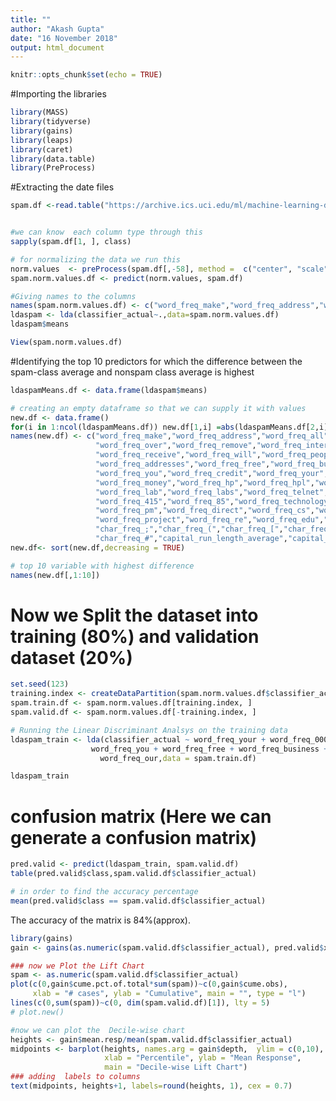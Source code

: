 ```yaml
---
title: ""
author: "Akash Gupta"
date: "16 November 2018"
output: html_document
---
```


```r
knitr::opts_chunk$set(echo = TRUE)
```
#Importing the libraries
```r
library(MASS)
library(tidyverse)
library(gains)
library(leaps)
library(caret)
library(data.table)
library(PreProcess)
```

#Extracting the date files
```r
spam.df <-read.table("https://archive.ics.uci.edu/ml/machine-learning-databases/spambase/spambase.data", header = FALSE, sep =",")


#we can know  each column type through this
sapply(spam.df[1, ], class)

# for normalizing the data we run this
norm.values  <- preProcess(spam.df[,-58], method =  c("center", "scale"))
spam.norm.values.df <- predict(norm.values, spam.df)

#Giving names to the columns
names(spam.norm.values.df) <- c("word_freq_make","word_freq_address","word_freq_all","word_freq_3d","word_freq_our","word_freq_over","word_freq_remove","word_freq_internet","word_freq_order","word_freq_mail","word_freq_receive","word_freq_will","word_freq_people","word_freq_report","word_freq_addresses","word_freq_free","word_freq_business","word_freq_email","word_freq_you","word_freq_credit","word_freq_your","word_freq_font","word_freq_000","word_freq_money","word_freq_hp","word_freq_hpl","word_freq_george","word_freq_650","word_freq_lab","word_freq_labs","word_freq_telnet","word_freq_857","word_freq_data","word_freq_415","word_freq_85","word_freq_technology","word_freq_1999","word_freq_parts","word_freq_pm","word_freq_direct","word_freq_cs","word_freq_meeting","word_freq_original","word_freq_project","word_freq_re","word_freq_edu","word_freq_table","word_freq_conference","char_freq_;","char_freq_(","char_freq_[","char_freq_exclamation","char_freq_dollar","char_freq_#","capital_run_length_average","capital_run_length_longest","capital_run_length_total","classifier_actual")
ldaspam <- lda(classifier_actual~.,data=spam.norm.values.df)
ldaspam$means

View(spam.norm.values.df)
```

#Identifying the top 10 predictors for which the difference between the spam-class average and nonspam class average is highest
```r
ldaspamMeans.df <- data.frame(ldaspam$means)

# creating an empty dataframe so that we can supply it with values 
new.df <- data.frame()
for(i in 1:ncol(ldaspamMeans.df)) new.df[1,i] =abs(ldaspamMeans.df[2,i])-abs(ldaspamMeans.df[1,i])
names(new.df) <- c("word_freq_make","word_freq_address","word_freq_all","word_freq_3d","word_freq_our",
                   "word_freq_over","word_freq_remove","word_freq_internet","word_freq_order","word_freq_mail",
                   "word_freq_receive","word_freq_will","word_freq_people","word_freq_report",
                   "word_freq_addresses","word_freq_free","word_freq_business","word_freq_email",
                   "word_freq_you","word_freq_credit","word_freq_your","word_freq_font","word_freq_000",
                   "word_freq_money","word_freq_hp","word_freq_hpl","word_freq_george","word_freq_650",
                   "word_freq_lab","word_freq_labs","word_freq_telnet","word_freq_857","word_freq_data",
                   "word_freq_415","word_freq_85","word_freq_technology","word_freq_1999","word_freq_parts",
                   "word_freq_pm","word_freq_direct","word_freq_cs","word_freq_meeting","word_freq_original",
                   "word_freq_project","word_freq_re","word_freq_edu","word_freq_table","word_freq_conference",
                   "char_freq_;","char_freq_(","char_freq_[","char_freq_exclamation","char_freq_dollar",
                   "char_freq_#","capital_run_length_average","capital_run_length_longest","capital_run_length_total")
new.df<- sort(new.df,decreasing = TRUE)

# top 10 variable with highest difference
names(new.df[,1:10])
```

# Now we Split the  dataset into training (80%) and validation dataset (20%)
```r
set.seed(123)
training.index <- createDataPartition(spam.norm.values.df$classifier_actual, p = 0.8, list = FALSE)
spam.train.df <- spam.norm.values.df[training.index, ]
spam.valid.df <- spam.norm.values.df[-training.index, ]

# Running the Linear Discriminant Analsys on the training data
ldaspam_train <- lda(classifier_actual ~ word_freq_your + word_freq_000 + word_freq_remove + char_freq_dollar +
                  word_freq_you + word_freq_free + word_freq_business + word_freq_hp + capital_run_length_total + 
                    word_freq_our,data = spam.train.df)

ldaspam_train
```

# confusion matrix (Here we can generate a confusion matrix)
```r
pred.valid <- predict(ldaspam_train, spam.valid.df)
table(pred.valid$class,spam.valid.df$classifier_actual)

# in order to find the accuracy percentage
mean(pred.valid$class == spam.valid.df$classifier_actual)
```
The accuracy of the matrix is 84%(approx).

```r
library(gains)
gain <- gains(as.numeric(spam.valid.df$classifier_actual), pred.valid$x[,1], groups = 10)

### now we Plot the Lift Chart
spam <- as.numeric(spam.valid.df$classifier_actual)
plot(c(0,gain$cume.pct.of.total*sum(spam))~c(0,gain$cume.obs), 
     xlab = "# cases", ylab = "Cumulative", main = "", type = "l")
lines(c(0,sum(spam))~c(0, dim(spam.valid.df)[1]), lty = 5)
# plot.new()

#now we can plot the  Decile-wise chart
heights <- gain$mean.resp/mean(spam.valid.df$classifier_actual)
midpoints <- barplot(heights, names.arg = gain$depth,  ylim = c(0,10), col = "red",
                     xlab = "Percentile", ylab = "Mean Response",
                     main = "Decile-wise Lift Chart")
### adding  labels to columns
text(midpoints, heights+1, labels=round(heights, 1), cex = 0.7)
```




